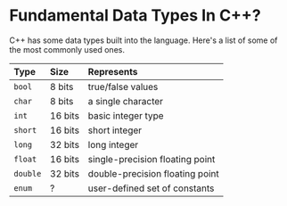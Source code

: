 # Fundamental Data Types In C++?

C++ has some data types built into the language. Here's 
a list of some of the most commonly used ones.

| Type | Size | Represents |
|:------|:------|:------------|
|`bool`|8 bits| true/false values|
|`char`| 8 bits| a single character|
|`int`|16 bits | basic integer type|
|`short`| 16 bits| short integer|
|`long`|32 bits| long integer |
|`float`| 16 bits |single-precision floating point|
|`double`|32 bits |double-precision floating point|
|`enum`| ? | user-defined set of constants|